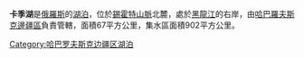 '''卡季湖'''是[[俄羅斯|俄羅斯]]的[[湖泊|湖泊]]，位於[[錫霍特山脈|錫霍特山脈]]北麓，處於[[黑龍江|黑龍江]]的右岸，由[[哈巴羅夫斯克邊疆區|哈巴羅夫斯克邊疆區]]負責管轄，面積67平方公里，集水區面積902平方公里。

{{Russia-geo-stub}}

[[Category:哈巴罗夫斯克边疆区湖泊|Category:哈巴罗夫斯克边疆区湖泊]]